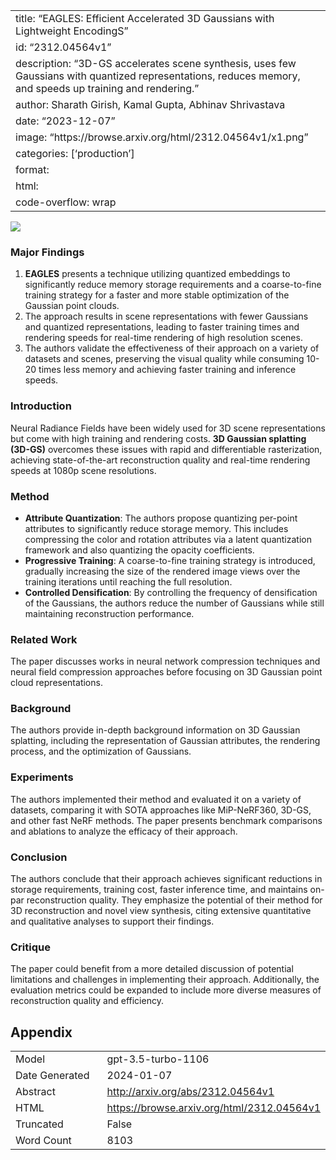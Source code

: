 
---
title: "EAGLES: Efficient Accelerated 3D Gaussians with Lightweight EncodingS"
id: "2312.04564v1"
description: "3D-GS accelerates scene synthesis, uses few Gaussians with quantized representations, reduces memory, and speeds up training and rendering."
author: Sharath Girish, Kamal Gupta, Abhinav Shrivastava
date: "2023-12-07"
image: "https://browse.arxiv.org/html/2312.04564v1/x1.png"
categories: ['production']
format:
  html:
    code-overflow: wrap
---

![](https://browse.arxiv.org/html/2312.04564v1/x1.png)

### Major Findings 

1. **EAGLES** presents a technique utilizing quantized embeddings to significantly reduce memory storage requirements and a coarse-to-fine training strategy for a faster and more stable optimization of the Gaussian point clouds.
2. The approach results in scene representations with fewer Gaussians and quantized representations, leading to faster training times and rendering speeds for real-time rendering of high resolution scenes.
3. The authors validate the effectiveness of their approach on a variety of datasets and scenes, preserving the visual quality while consuming 10-20 times less memory and achieving faster training and inference speeds.

### Introduction
Neural Radiance Fields have been widely used for 3D scene representations but come with high training and rendering costs. **3D Gaussian splatting (3D-GS)** overcomes these issues with rapid and differentiable rasterization, achieving state-of-the-art reconstruction quality and real-time rendering speeds at 1080p scene resolutions.

### Method
- **Attribute Quantization**: The authors propose quantizing per-point attributes to significantly reduce storage memory. This includes compressing the color and rotation attributes via a latent quantization framework and also quantizing the opacity coefficients.
- **Progressive Training**: A coarse-to-fine training strategy is introduced, gradually increasing the size of the rendered image views over the training iterations until reaching the full resolution.
- **Controlled Densification**: By controlling the frequency of densification of the Gaussians, the authors reduce the number of Gaussians while still maintaining reconstruction performance.

### Related Work
The paper discusses works in neural network compression techniques and neural field compression approaches before focusing on 3D Gaussian point cloud representations.

### Background
The authors provide in-depth background information on 3D Gaussian splatting, including the representation of Gaussian attributes, the rendering process, and the optimization of Gaussians.

### Experiments
The authors implemented their method and evaluated it on a variety of datasets, comparing it with SOTA approaches like MiP-NeRF360, 3D-GS, and other fast NeRF methods. The paper presents benchmark comparisons and ablations to analyze the efficacy of their approach.

### Conclusion
The authors conclude that their approach achieves significant reductions in storage requirements, training cost, faster inference time, and maintains on-par reconstruction quality. They emphasize the potential of their method for 3D reconstruction and novel view synthesis, citing extensive quantitative and qualitative analyses to support their findings.

### Critique
The paper could benefit from a more detailed discussion of potential limitations and challenges in implementing their approach. Additionally, the evaluation metrics could be expanded to include more diverse measures of reconstruction quality and efficiency.

## Appendix

|          |          |
|----------|----------|
| Model     | gpt-3.5-turbo-1106       |
| Date Generated     | 2024-01-07       |
| Abstract | [http://arxiv.org/abs/2312.04564v1](http://arxiv.org/abs/2312.04564v1)        |
| HTML     | [https://browse.arxiv.org/html/2312.04564v1](https://browse.arxiv.org/html/2312.04564v1)       |
| Truncated       | False       |
| Word Count       | 8103       |